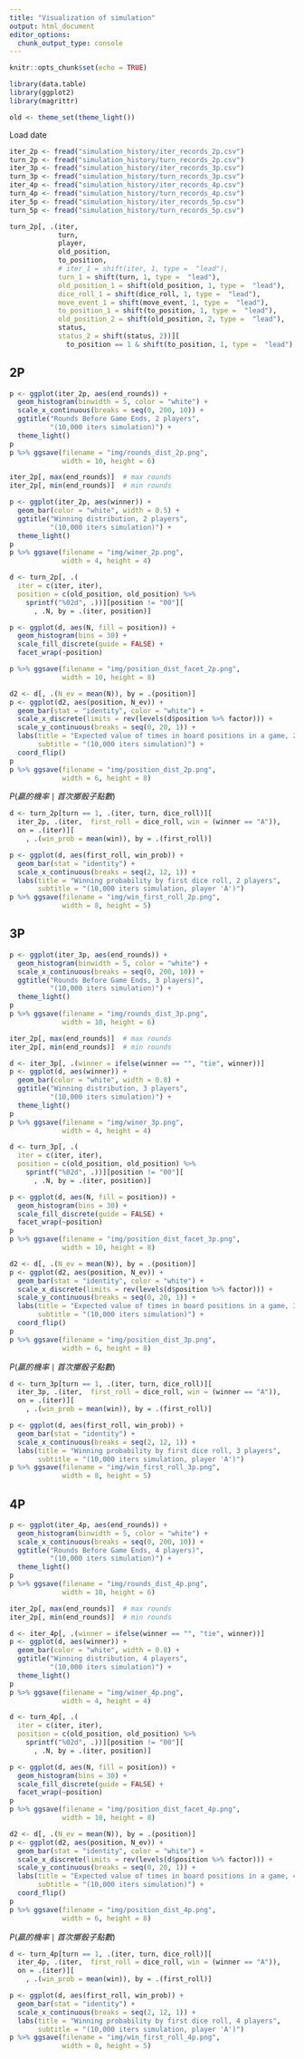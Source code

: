 ```yaml
---
title: "Visualization of simulation"
output: html_document
editor_options: 
  chunk_output_type: console
---
```


```r
knitr::opts_chunk$set(echo = TRUE)
```

```r
library(data.table)
library(ggplot2)
library(magrittr)

old <- theme_set(theme_light())
```

Load date

```r
iter_2p <- fread("simulation_history/iter_records_2p.csv")
turn_2p <- fread("simulation_history/turn_records_2p.csv")
iter_3p <- fread("simulation_history/iter_records_3p.csv")
turn_3p <- fread("simulation_history/turn_records_3p.csv")
iter_4p <- fread("simulation_history/iter_records_4p.csv")
turn_4p <- fread("simulation_history/turn_records_4p.csv")
iter_5p <- fread("simulation_history/iter_records_5p.csv")
turn_5p <- fread("simulation_history/turn_records_5p.csv")
```

```r
turn_2p[, .(iter,
            turn,
            player,
            old_position,
            to_position,
            # iter_1 = shift(iter, 1, type =  "lead"),
            turn_1 = shift(turn, 1, type =  "lead"),
            old_position_1 = shift(old_position, 1, type =  "lead"),
            dice_roll_1 = shift(dice_roll, 1, type =  "lead"), 
            move_event_1 = shift(move_event, 1, type =  "lead"),
            to_position_1 = shift(to_position, 1, type =  "lead"),
            old_position_2 = shift(old_position, 2, type =  "lead"),
            status,
            status_2 = shift(status, 2))][
              to_position == 1 & shift(to_position, 1, type =  "lead") == 1]
```

## 2P

```r
p <- ggplot(iter_2p, aes(end_rounds)) +
  geom_histogram(binwidth = 5, color = "white") +
  scale_x_continuous(breaks = seq(0, 200, 10)) +
  ggtitle("Rounds Before Game Ends, 2 players",
          "(10,000 iters simulation)") +
  theme_light()
p
p %>% ggsave(filename = "img/rounds_dist_2p.png",
             width = 10, height = 6)

iter_2p[, max(end_rounds)]  # max rounds
iter_2p[, min(end_rounds)]  # min rounds
```

```r
p <- ggplot(iter_2p, aes(winner)) +
  geom_bar(color = "white", width = 0.5) +
  ggtitle("Winning distribution, 2 players",
          "(10,000 iters simulation)") +
  theme_light()
p
p %>% ggsave(filename = "img/winer_2p.png",
             width = 4, height = 4)
```

```r
d <- turn_2p[, .(
  iter = c(iter, iter),
  position = c(old_position, old_position) %>%
    sprintf("%02d", .))][position != "00"][
      , .N, by = .(iter, position)]

p <- ggplot(d, aes(N, fill = position)) +
  geom_histogram(bins = 30) +
  scale_fill_discrete(guide = FALSE) +
  facet_wrap(~position)

p %>% ggsave(filename = "img/position_dist_facet_2p.png",
             width = 10, height = 8)

d2 <- d[, .(N_ev = mean(N)), by = .(position)]
p <- ggplot(d2, aes(position, N_ev)) +
  geom_bar(stat = "identity", color = "white") +
  scale_x_discrete(limits = rev(levels(d$position %>% factor))) +
  scale_y_continuous(breaks = seq(0, 20, 1)) +
  labs(title = "Expected value of times in board positions in a game, 2 players",
       subtitle = "(10,000 iters simulation)") +
  coord_flip()
p
p %>% ggsave(filename = "img/position_dist_2p.png",
             width = 6, height = 8)
```

$P(贏的機率 \mid 首次擲骰子點數)$

```r
d <- turn_2p[turn == 1, .(iter, turn, dice_roll)][
  iter_2p, .(iter,  first_roll = dice_roll, win = (winner == "A")), 
  on = .(iter)][
    , .(win_prob = mean(win)), by = .(first_roll)]

p <- ggplot(d, aes(first_roll, win_prob)) +
  geom_bar(stat = "identity") +
  scale_x_continuous(breaks = seq(2, 12, 1)) +
  labs(title = "Winning probability by first dice roll, 2 players",
       subtitle = "(10,000 iters simulation, player 'A')")
p %>% ggsave(filename = "img/win_first_roll_2p.png",
             width = 8, height = 5)
```

## 3P

```r
p <- ggplot(iter_3p, aes(end_rounds)) +
  geom_histogram(binwidth = 5, color = "white") +
  scale_x_continuous(breaks = seq(0, 200, 10)) +
  ggtitle("Rounds Before Game Ends, 3 players)",
          "(10,000 iters simulation)") +
  theme_light()
p
p %>% ggsave(filename = "img/rounds_dist_3p.png",
             width = 10, height = 6)

iter_2p[, max(end_rounds)]  # max rounds
iter_2p[, min(end_rounds)]  # min rounds
```

```r
d <- iter_3p[, .(winner = ifelse(winner == "", "tie", winner))]
p <- ggplot(d, aes(winner)) +
  geom_bar(color = "white", width = 0.8) +
  ggtitle("Winning distribution, 3 players",
          "(10,000 iters simulation)") +
  theme_light()
p
p %>% ggsave(filename = "img/winer_3p.png",
             width = 4, height = 4)
```

```r
d <- turn_3p[, .(
  iter = c(iter, iter),
  position = c(old_position, old_position) %>%
    sprintf("%02d", .))][position != "00"][
      , .N, by = .(iter, position)]

p <- ggplot(d, aes(N, fill = position)) +
  geom_histogram(bins = 30) +
  scale_fill_discrete(guide = FALSE) +
  facet_wrap(~position)
p
p %>% ggsave(filename = "img/position_dist_facet_3p.png",
             width = 10, height = 8)

d2 <- d[, .(N_ev = mean(N)), by = .(position)]
p <- ggplot(d2, aes(position, N_ev)) +
  geom_bar(stat = "identity", color = "white") +
  scale_x_discrete(limits = rev(levels(d$position %>% factor))) +
  scale_y_continuous(breaks = seq(0, 20, 1)) +
  labs(title = "Expected value of times in board positions in a game, 3 players",
       subtitle = "(10,000 iters simulation)") +
  coord_flip()
p
p %>% ggsave(filename = "img/position_dist_3p.png",
             width = 6, height = 8)
```


$P(贏的機率 \mid 首次擲骰子點數)$

```r
d <- turn_3p[turn == 1, .(iter, turn, dice_roll)][
  iter_3p, .(iter,  first_roll = dice_roll, win = (winner == "A")), 
  on = .(iter)][
    , .(win_prob = mean(win)), by = .(first_roll)]

p <- ggplot(d, aes(first_roll, win_prob)) +
  geom_bar(stat = "identity") +
  scale_x_continuous(breaks = seq(2, 12, 1)) +
  labs(title = "Winning probability by first dice roll, 3 players",
       subtitle = "(10,000 iters simulation, player 'A')")
p %>% ggsave(filename = "img/win_first_roll_3p.png",
             width = 8, height = 5)
```

## 4P

```r
p <- ggplot(iter_4p, aes(end_rounds)) +
  geom_histogram(binwidth = 5, color = "white") +
  scale_x_continuous(breaks = seq(0, 200, 10)) +
  ggtitle("Rounds Before Game Ends, 4 players)",
          "(10,000 iters simulation)") +
  theme_light()
p
p %>% ggsave(filename = "img/rounds_dist_4p.png",
             width = 10, height = 6)

iter_2p[, max(end_rounds)]  # max rounds
iter_2p[, min(end_rounds)]  # min rounds
```

```r
d <- iter_4p[, .(winner = ifelse(winner == "", "tie", winner))]
p <- ggplot(d, aes(winner)) +
  geom_bar(color = "white", width = 0.8) +
  ggtitle("Winning distribution, 4 players",
          "(10,000 iters simulation)") +
  theme_light()
p
p %>% ggsave(filename = "img/winer_4p.png",
             width = 4, height = 4)
```

```r
d <- turn_4p[, .(
  iter = c(iter, iter),
  position = c(old_position, old_position) %>%
    sprintf("%02d", .))][position != "00"][
      , .N, by = .(iter, position)]

p <- ggplot(d, aes(N, fill = position)) +
  geom_histogram(bins = 30) +
  scale_fill_discrete(guide = FALSE) +
  facet_wrap(~position)
p
p %>% ggsave(filename = "img/position_dist_facet_4p.png",
             width = 10, height = 8)

d2 <- d[, .(N_ev = mean(N)), by = .(position)]
p <- ggplot(d2, aes(position, N_ev)) +
  geom_bar(stat = "identity", color = "white") +
  scale_x_discrete(limits = rev(levels(d$position %>% factor))) +
  scale_y_continuous(breaks = seq(0, 20, 1)) +
  labs(title = "Expected value of times in board positions in a game, 4 players",
       subtitle = "(10,000 iters simulation)") +
  coord_flip()
p
p %>% ggsave(filename = "img/position_dist_4p.png",
             width = 6, height = 8)
```


$P(贏的機率 \mid 首次擲骰子點數)$

```r
d <- turn_4p[turn == 1, .(iter, turn, dice_roll)][
  iter_4p, .(iter,  first_roll = dice_roll, win = (winner == "A")), 
  on = .(iter)][
    , .(win_prob = mean(win)), by = .(first_roll)]

p <- ggplot(d, aes(first_roll, win_prob)) +
  geom_bar(stat = "identity") +
  scale_x_continuous(breaks = seq(2, 12, 1)) +
  labs(title = "Winning probability by first dice roll, 4 players",
       subtitle = "(10,000 iters simulation, player 'A')")
p %>% ggsave(filename = "img/win_first_roll_4p.png",
             width = 8, height = 5)
```
